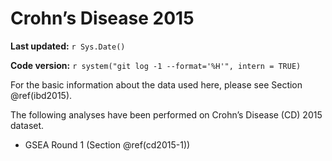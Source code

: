 # Crohn’s Disease 2015

**Last updated:** `r Sys.Date()`

**Code version:** `r system("git log -1 --format='%H'", intern = TRUE)`

For the basic information about the data used here, please see Section \@ref(ibd2015).

The following analyses have been performed on Crohn’s Disease (CD) 2015 dataset.

- GSEA Round 1 (Section \@ref(cd2015-1))
